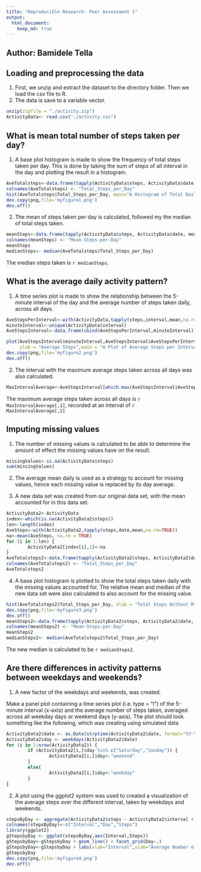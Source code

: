 ```yaml
---
title: "Reproducible Research: Peer Assessment 1"
output: 
  html_document:
    keep_md: true
---
```

## Author: Bamidele Tella

## Loading and preprocessing the data
1. First, we unzip and extract the dataset to the directory folder. Then we load the csv file to R.
2. The data is save to a variable vector.  
```r
unzip(zipfile = "./activity.zip") 
ActivityData<- read.csv("./activity.csv")
```

## What is mean total number of steps taken per day?

1. A base plot histogram is made to show the frequency of total steps taken per day. This is done by taking the sum of steps of all interval in the day and plotting the result in a histogram.
```r
AveTotalsteps<-data.frame(tapply(ActivityData$steps, ActivityData$date, sum, na.rm=TRUE))
colnames(AveTotalsteps) <- "Total_Steps_per_Day"
hist(AveTotalsteps$Total_Steps_per_Day, main="A Histogram of Total Daily Steps",xlab = "Average Total Daily Steps",ylim = c(0,30))
dev.copy(png,file='myfigure1.png')
dev.off() 
```

2. The mean of steps taken per day is calculated, followed my the median of total steps taken.
```r
meanSteps<-data.frame(tapply(ActivityData$steps, ActivityData$date, mean, na.rm=TRUE))
colnames(meanSteps) <- "Mean-Steps-per-Day"
meanSteps
medianSteps<- median(AveTotalsteps$Total_Steps_per_Day)
```
The median steps taken is `r medianSteps`.

## What is the average daily activity pattern?

1. A time series plot is made to show the relationship between the 5-minute interval of the day and the average number of steps taken daily, across all days.
```r
AveStepsPerInterval<-with(ActivityData,tapply(steps,interval,mean,na.rm=TRUE))
minuteInterval<-unique(ActivityData$interval)
AveStepsInterval<-data.frame(cbind(AveStepsPerInterval,minuteInterval))

plot(AveStepsInterval$minuteInterval,AveStepsInterval$AveStepsPerInterval,type = "l",xlab = "5 minute Intervals",
     ylab = "Average Steps",main = "A Plot of Average Steps per Interval")
dev.copy(png,file='myfigure2.png')
dev.off()
```

2. The interval with the maximum average steps taken across all days was also calculated.
```r
MaxIntervalAverage<-AveStepsInterval[which.max(AveStepsInterval$AveStepsPerInterval),]
```
The maximum average steps taken across all days is `r MaxIntervalAverage[,1]`, recorded at an interval of `r MaxIntervalAverage[,2]`

## Imputing missing values

1. The number of missing values is calculated to be able to determine the amount of effect the missing values have on the result.
```r
missingValues<-is.na(ActivityData$steps)
sum(missingValues)
```

2. The average mean daily is used as a strategy to account for missing values, hence each missing value is replaced by its day average. 

3. A new data set was created from our original data set, with the mean accounted for in this data set.

```r
ActivityData2<-ActivityData
index<-which(is.na(ActivityData2$steps))
len<-length(index)
AveSteps<-with(ActivityData2,tapply(steps,date,mean,na.rm=TRUE))
na<-mean(AveSteps, na.rm = TRUE)
for (i in 1:len) {
        ActivityData2[index[i],1]<-na
}        
AveTotalsteps2<-data.frame(tapply(ActivityData2$steps, ActivityData2$date, sum, na.rm=TRUE))
colnames(AveTotalsteps2) <- "Total_Steps_per_Day"
AveTotalsteps2
```

4. A base plot histogram is plotted to show the total steps taken daily with the missing values accounted for. The relative mean and median of the new data set were also calculated to also account for the missing value.
```r
hist(AveTotalsteps2$Total_Steps_per_Day, xlab = "Total Steps Without Missing Values", ylab = "Frequency",main = "Total Number of Steps per Day with Missing Values Excluded")
dev.copy(png,file='myfigure3.png')
dev.off()
meanSteps2<-data.frame(tapply(ActivityData2$steps, ActivityData2$date, mean, na.rm=TRUE))
colnames(meanSteps2) <- "Mean-Steps-per-Day"
meanSteps2
medianSteps2<- median(AveTotalsteps2$Total_Steps_per_Day)
```
The new median is calculated to be `r medianSteps2`.

## Are there differences in activity patterns between weekdays and weekends?
1. A new factor of the weekdays and weekends, was created. 

Make a panel plot containing a time series plot (i.e. type = "l") of the
5-minute interval (x-axis) and the average number of steps taken, averaged
across all weekday days or weekend days (y-axis). The plot should look
something like the following, which was creating using simulated data

```r
ActivityData2$date <- as.Date(strptime(ActivityData2$date, format="%Y-%m-%d"))
ActivityData2$day <- weekdays(ActivityData2$date)
for (i in 1:nrow(ActivityData2)) {
        if (ActivityData2[i,]$day %in% c("Saturday","Sunday")) {
                ActivityData2[i,]$day<-"weekend"
        }
        else{
                ActivityData2[i,]$day<-"weekday"
        }
}
```

2. A plot using the ggplot2 system was used to created a visualization of the average steps over the different interval, taken by weekdays and weekends.
```r
stepsByDay <- aggregate(ActivityData2$steps ~ ActivityData2$interval + ActivityData2$day, ActivityData2, mean)
colnames(stepsByDay)<-c("Interval","Day","Steps")
library(ggplot2)
gStepsbyDay <- ggplot(stepsByDay,aes(Interval,Steps)) 
gStepsbyDay<-gStepsbyDay + geom_line() + facet_grid(Day~.)
gStepsbyDay<-gStepsbyDay + labs(xlab="Interval",ylab="Average Number of Steps")
gStepsbyDay
dev.copy(png,file='myfigure4.png')
dev.off()
```

